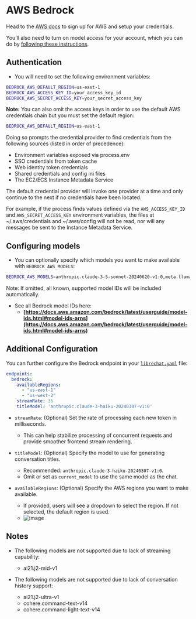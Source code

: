 # AWS Bedrock

Head to the [AWS docs](https://docs.aws.amazon.com/bedrock/latest/userguide/getting-started.html) to sign up for AWS and setup your credentials.

You’ll also need to turn on model access for your account, which you can do by [following these instructions](https://docs.aws.amazon.com/bedrock/latest/userguide/model-access.html).

## Authentication

- You will need to set the following environment variables:

```bash filename=".env"
BEDROCK_AWS_DEFAULT_REGION=us-east-1
BEDROCK_AWS_ACCESS_KEY_ID=your_access_key_id
BEDROCK_AWS_SECRET_ACCESS_KEY=your_secret_access_key
```

**Note:** You can also omit the access keys in order to use the default AWS credentials chain but you must set the default region:

```bash filename=".env"
BEDROCK_AWS_DEFAULT_REGION=us-east-1
```

Doing so prompts the credential provider to find credentials from the following sources (listed in order of precedence):

- Environment variables exposed via process.env
- SSO credentials from token cache
- Web identity token credentials
- Shared credentials and config ini files
- The EC2/ECS Instance Metadata Service

The default credential provider will invoke one provider at a time and only continue to the next if no credentials have been located.

For example, if the process finds values defined via the `AWS_ACCESS_KEY_ID` and `AWS_SECRET_ACCESS_KEY` environment variables, the files at ~/.aws/credentials and ~/.aws/config will not be read, nor will any messages be sent to the Instance Metadata Service.

## Configuring models

- You can optionally specify which models you want to make available with `BEDROCK_AWS_MODELS`:

```bash filename=".env"
BEDROCK_AWS_MODELS=anthropic.claude-3-5-sonnet-20240620-v1:0,meta.llama3-1-8b-instruct-v1:0
```

Note: If omitted, all known, supported model IDs will be included automatically.

- See all Bedrock model IDs here:
    - **[https://docs.aws.amazon.com/bedrock/latest/userguide/model-ids.html#model-ids-arns](https://docs.aws.amazon.com/bedrock/latest/userguide/model-ids.html#model-ids-arns)**

## Additional Configuration

You can further configure the Bedrock endpoint in your [`librechat.yaml`](/docs/configuration/librechat_yaml/) file:

```yaml
endpoints:
  bedrock:
    availableRegions:
      - "us-east-1"
      - "us-west-2"
    streamRate: 35
    titleModel: 'anthropic.claude-3-haiku-20240307-v1:0'
```

- `streamRate`: (Optional) Set the rate of processing each new token in milliseconds.
    - This can help stabilize processing of concurrent requests and provide smoother frontend stream rendering.

- `titleModel`: (Optional) Specify the model to use for generating conversation titles.
    - Recommended: `anthropic.claude-3-haiku-20240307-v1:0`.
    - Omit or set as `current_model` to use the same model as the chat.

- `availableRegions`: (Optional) Specify the AWS regions you want to make available.
    - If provided, users will see a dropdown to select the region. If not selected, the default region is used.
    - ![image](https://github.com/user-attachments/assets/6f3c5e82-9c6b-4643-8487-07db1061ba49)

## Notes

- The following models are not supported due to lack of streaming capability:
  - ai21.j2-mid-v1

- The following models are not supported due to lack of conversation history support:
  - ai21.j2-ultra-v1
  - cohere.command-text-v14
  - cohere.command-light-text-v14